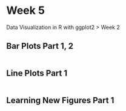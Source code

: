 # Week 5

Data Visualization in R with ggplot2 > Week 2

## Bar Plots Part 1, 2

```r

```

## Line Plots Part 1

```r

```

## Learning New Figures Part 1
```r

```